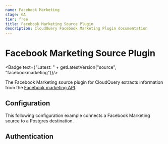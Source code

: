 ```yaml
---
name: Facebook Marketing
stage: GA
tier: free
title: Facebook Marketing Source Plugin
description: CloudQuery Facebook Marketing Plugin documentation
---
```


# Facebook Marketing Source Plugin


<Badge text={"Latest: " + getLatestVersion("source", "facebookmarketing")}/>

The Facebook Marketing source plugin for CloudQuery extracts information from the [Facebook marketing API](https://developers.facebook.com/docs/marketing-api/reference/v16.0).


## Configuration

This following configuration example connects a Facebook Marketing source to a Postgres destination.

<Configuration/>


## Authentication

<Authentication/>

